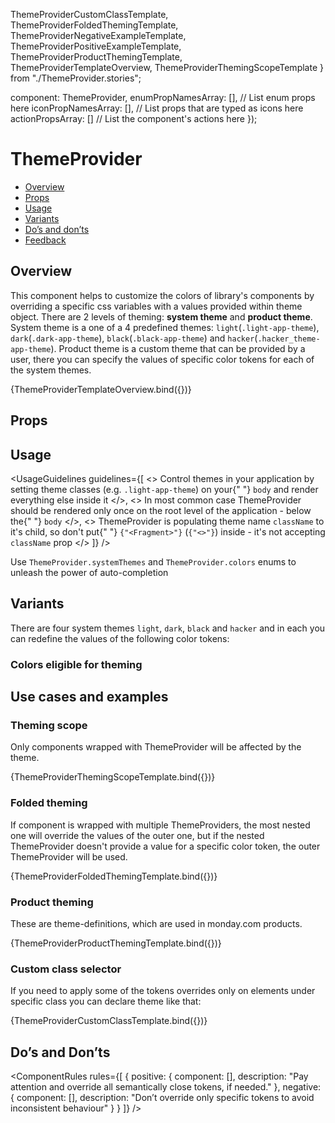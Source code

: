   ThemeProviderCustomClassTemplate,
  ThemeProviderFoldedThemingTemplate,
  ThemeProviderNegativeExampleTemplate,
  ThemeProviderPositiveExampleTemplate,
  ThemeProviderProductThemingTemplate,
  ThemeProviderTemplateOverview,
  ThemeProviderThemingScopeTemplate
} from "./ThemeProvider.stories";

  component: ThemeProvider,
  enumPropNamesArray: [], // List enum props here
  iconPropNamesArray: [], // List props that are typed as icons here
  actionPropsArray: [] // List the component's actions here
});

<Meta
  title="Components/ThemeProvider"
  component={ThemeProvider}
  argTypes={metaSettings.argTypes}
  decorators={metaSettings.decorators}
/>

# ThemeProvider

<AlphaWarning />

- [Overview](#overview)
- [Props](#props)
- [Usage](#usage)
- [Variants](#variants)
- [Do’s and don’ts](#dos-and-donts)
- [Feedback](#feedback)

## Overview

This component helps to customize the colors of library's components by overriding a specific css variables with a values provided within theme object.
There are 2 levels of theming: **system theme** and **product theme**.
System theme is a one of a 4 predefined themes: <code>light</code>(<code>.light-app-theme</code>), <code>dark</code>(<code>.dark-app-theme</code>), <code>black</code>(<code>.black-app-theme</code>) and <code>hacker</code>(<code>.hacker_theme-app-theme</code>).
Product theme is a custom theme that can be provided by a user, there you can specify the values of specific color tokens for each of the system themes.

<Canvas>
  <Story
    name="Overview"
    args={{
      theme: {
        name: "overview-theme",
        colors: {
          [SystemTheme.LIGHT]: {
            [ThemeColor.primaryColor]: "green",
            [ThemeColor.primaryHoverColor]: "darkgreen"
          },
          [SystemTheme.DARK]: {
            [ThemeColor.primaryColor]: "red",
            [ThemeColor.primaryHoverColor]: "darkred"
          },
          black: {
            "primary-color": "orange",
            "primary-hover-color": "darkorange"
          },
          hacker: {
            "primary-color": "purple",
            "primary-hover-color": "darkmagenta"
          }
        }
      }
    }}
  >
    {ThemeProviderTemplateOverview.bind({})}
  </Story>
</Canvas>

## Props

<ArgsTable story="Overview" />

## Usage

<UsageGuidelines
  guidelines={[
    <>
      Control themes in your application by setting theme classes (e.g. <code>.light-app-theme</code>) on your{" "}
      <code>body</code> and render everything else inside it
    </>,
    <>
      In most common case ThemeProvider should be rendered only once on the root level of the application - below the{" "}
      <code>body</code>
    </>,
    <>
      ThemeProvider is populating theme name <code>className</code> to it's child, so don't put{" "}
      <code>{"\<Fragment\>"}</code> (<code>{"\<\>"}</code>) inside - it's not accepting <code>className</code> prop
    </>
  ]}
/>

<Tip title="Dev tip">
  Use <code>ThemeProvider.systemThemes</code> and <code>ThemeProvider.colors</code> enums to unleash the power of
  auto-completion
</Tip>

## Variants

There are four system themes <code>light</code>, <code>dark</code>, <code>black</code> and <code>hacker</code> and in each you can redefine the values of the following color tokens:

### Colors eligible for theming

<Story name="Colors eligible for theming">
  <ColorsEligibleForTheming />
</Story>

## Use cases and examples

### Theming scope

Only components wrapped with ThemeProvider will be affected by the theme.

<Canvas>
  <Story name="Theming scope">{ThemeProviderThemingScopeTemplate.bind({})}</Story>
</Canvas>

### Folded theming

If component is wrapped with multiple ThemeProviders, the most nested one will override the values of the outer one, but if the nested ThemeProvider doesn't provide a value for a specific color token, the outer ThemeProvider will be used.

<Canvas>
  <Story name="Folded theming">{ThemeProviderFoldedThemingTemplate.bind({})}</Story>
</Canvas>

### Product theming

These are theme-definitions, which are used in monday.com products.

<Canvas>
  <Story name="Product theming">{ThemeProviderProductThemingTemplate.bind({})}</Story>
</Canvas>

### Custom class selector

If you need to apply some of the tokens overrides only on elements under specific class you can declare theme like that:

<Canvas>
  <Story name="Custom class selector">{ThemeProviderCustomClassTemplate.bind({})}</Story>
</Canvas>

## Do’s and Don’ts

<ComponentRules
  rules={[
    {
      positive: {
        component: [<ThemeProviderPositiveExampleTemplate />],
        description: "Pay attention and override all semantically close tokens, if needed."
      },
      negative: {
        component: [<ThemeProviderNegativeExampleTemplate />],
        description: "Don’t override only specific tokens to avoid inconsistent behaviour"
      }
    }
  ]}
/>
